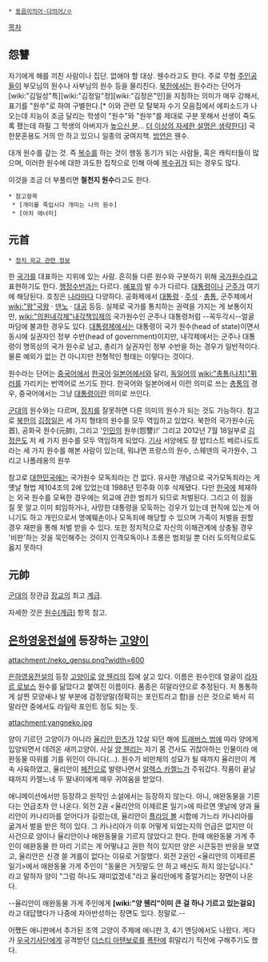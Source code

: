  * [[동음이의어·다의어/ㅇ]]

[[목차]]
== 怨讐 ==
자기에게 해를 끼친 사람이나 집단. 없애야 할 대상. 웬수라고도 한다. 주로 무협 [[주인공]]들이 부모님의 원수나 사부님의 원수 등을 물리친다. [[북한]]에서는 원수라는 단어가 [wiki:"김일성"특][wiki:"김정일"정][wiki:"김정은"인]을 지칭하는 의미가 매우 강해서, 표기를 "원쑤"로 하여 구별한다.[* 이와 관련 모 탈북자 수기 모음집에서 에피소드가 나오는데 지능이 조금 달리는 학생이 "원수"와 "원쑤"를 제대로 구분 못해서 선생이 죽도록 팼는데 하필 그 학생의 아버지가 [[높으신 분]]... [[더 이상의 자세한 설명은 생략한다]]] 국한문혼용도 거의 안 하고 있으니 일종의 궁여지책. [[방언]]은 웬수.

대개 원수를 갚는 것. 즉 [[복수]]를 하는 것이 행동 동기가 되는 사람들, 혹은 캐릭터들이 많으며, 이러한 원수에 대한 과도한 집착으로 인해 아예 [[복수귀]]가 되는 경우도 많다. 

이것을 조금 더 부풀리면 '''철천지 원수'''라고도 한다.

 * 참고항목
  * [개미를 죽입시다 개미는 나의 원수]
  * [아치 에너미]

== 元首 ==
 * [[정치 외교 관련 정보]]

한 [[국가]]를 대표하는 지위에 있는 사람. 흔히들 다른 원수와 구분하기 위해 [[국가원수]]라고 표현하기도 한다. [[행정수반]]과는 다르다. [[예포]]의 발 수가 다르다. [[대통령]]이나 [[군주]]가 여기에 해당된다. 호칭은 [[나라]]마다 다양하다. 공화제에서 [[대통령]] · [[주석]] · [[총통]], 군주제에서 [[wiki:"왕"국왕]] · [[덴노]] · [[대공]] 등등. 실제로 국가를 통치하는 권력을 가지는 게 보통이지만, [[wiki:"의원내각제"내각책임제]]의 국가원수인 군주나 대통령처럼 --꼭두각시--얼굴마담에 불과한 경우도 있다. [[대통령제]]에서는 대통령이 국가 원수(head of state)이면서 동시에 실권자인 정부 수반(head of government)이지만, 내각제에서는 군주나 대통령이 명목상의 국가 원수로 남고, 총리가 실권자인 정부 수반을 하는 경우가 일반적이다. 물론 예외가 없는 건 아니지만 전형적인 형태는 이렇다는 것이다.

원수라는 단어는 [[중국어]]에서 [[한국어]]·[[일본어]]에서와 달리, [[독일어]]의 [[wiki:"총통(나치)"퓌러]]를 가리키는 번역어로 쓰기도 한다. 한국어와 일본어에서 이런 의미로 쓰는 [[총통]]의 경우, 중국어에서는 그냥 [[대통령]]이란 의미로 쓰인다.

[[군대]]의 원수와는 다르며, [[정치]]를 잘못하면 다른 의미의 원수가 되는 것도 가능하다. 참고로 [[북한]]의 [[김정일]]은 세 가지 형태의 원수를 모두 역임하고 있었다. 북한의 국가원수(元首), 공화국 원수(元帥), 그리고 '[[인민]]의 원쑤(怨讐)!' 그리고 2012년 7월 18일부로 [[김정은]]도 저 세 가지 원수를 모두 역임하게 되었다. [http://www.nocutnews.co.kr/Show.asp?IDX=2201533 기사] 서양에도 장 밥티스트 베르나도트라는 세 가지 원수를 해본  사람이 있는데, 뭐냐면 프랑스의 원수, 스웨덴의 국가원수, 그리고 나폴레옹의 원쑤 

참고로 [[대한민국]]에는 국가원수 모독죄라는 건 없다. 유사한 개념으로 국가모독죄라는 게 옛날 형법 제104조의 2에 있었는데 1988년 민주화 이후 삭제됐다. 다만 [[한국]]에 체재하는 외국 원수를 모욕한 경우에는 외교에 관한 범죄가 되므로 처벌된다. 그리고 이 점을 질 못 알고 이미 퇴임하거나, 사망한 대통령을 모둑하는 겅우가 있는데 현직에 있는게 아니기도 하고 개인으로서 명예훼손이나 모독죄에 해당할 수 있으며 가족이 처벌을 원할 경우 재판을 통해 처벌 받을 수 있다. 또한 정치적으로 자신의 이해관계에 상충될 경우 '비판'하는 것을 묵인해주는 것이지 인격모독이나 조롱은 범죄일 뿐 더러 도의적으로도 옳지 못하다

== 元帥 ==
[[군대]]의 장관급 [[장교]]의 최고 [[계급]].

자세한 것은 [[원수(계급)]] 항목 참고.

== [[은하영웅전설]]에 등장하는 [[고양이]] ==
attachment:/neko_gensu.png?width=600

[[은하영웅전설]]의 등장 [[고양이]]로 [[양 웬리]]의 집에 살고 있다. 이름은 원수인데 얼굴이 [[라자르 로보스]] 원수를 닮았다고 붙여진 이름이다. 품종은 히말라얀으로 추정된다. 저 통통하게 살찐 모양새나 발 부분에 검정양말(정확히는 포인트라고 함)을 신은 것으로 봐서 히말라얀 중에서도 라일락 포인트 정도 되는 듯.

attachment:yangneko.jpg

양이 기르던 고양이가 아니라 [[율리안 민츠]]가 12살 되던 해에 [[트래버스 법]]에 따라 양에게 입양되면서 데려온 새끼고양이. 사실 [[양 웬리]]는 자기 몸 건사도 귀찮아하는 인물이라 애완동물 따위를 기를 위인이 아니다(…). 원수가 비만체의 성묘가 될 때까지 율리안이 계속 사육하였고, 율리안이 [[페잔]]으로 발령나면서 [[알렉스 카젤느]]가 주워갔다. 작품이 끝날 때까지 카젤느네 두 딸내미에게 매우 귀여움을 받았다.

애니메이션에서만 등장하고 원작인 소설에서는 등장하지 않는다. 아니, 애완동물을 기른다는 언급조차 안 나온다. 외전 2권 <율리안의 이제르론 일기>에 따르면 옛날에 양과 율리안이 카나리아를 얻어다가 길렀는데, 율리안이 [[플라잉 볼]] 시합에 가느라 카나리아를 굶겨서 벌을 받은 적이 있다. 그 카나리아가 이후 어떻게 되었는지의 언급은 없지만 이 사건으로 양이나 율리안이나 애완동물을 기르지 않았다고 한다. 한때 애완동물 가게 주인이 애완동물 한 마리 기르는 게 어떻냐고 권한 적이 있지만 양은 시큰둥한 반응을 보였고, 율리안은 신경 쓸 겨를이 없다는 이유로 거절했다. 외전 2권인 <율리안의 이제르론 일기>에서 애완동물 가게 주인이 "동물은 거짓말도 안 하고 배신도 하지 않는답니다." 라고 말하자 양이 "그럼 하나도 재미없겠네."라고 율리안에게 중얼거리는 장면이 나온다. 

--율리안이 애완동물 가게 주인에게 '''[wiki:"양 웬리"이미 큰 걸 하나 기르고 있는걸요]''' 라고 대답했다가 나중에 자아반성하는 장면도 있다. 정말로.--

어쨌든 애니판에서 추가된 조역 고양이 주제에 애니판 3, 4기 엔딩에서도 나왔다. 게다가 [[우국기사단]]에게 공격받던 [[더스티 아텐보로]]를 [[폭탄]]에 휘말리기 직전에 구해주기도 했다.
